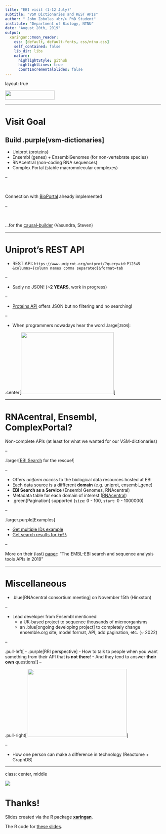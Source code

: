 ```yaml
---
title: "EBI visit (1-12 July)"
subtitle: "VSM Dictionaries and REST APIs"
author: " John Zobolas <br/> PhD Student"
institute: "Department of Biology, NTNU"
date: "August 20th, 2019"
output:
  xaringan::moon_reader:
    css: [default, default-fonts, css/ntnu.css]
    self_contained: false
    lib_dir: libs
    nature:
      highlightStyle: github
      highlightLines: true
      countIncrementalSlides: false
---
```


layout: true

<div class="my-footer">
<span>
  <img src="img/ntnu/ntnu-logo-neg.png" style="width:160px;height:30px;">
</span>
</div> 

---

# Visit Goal

## Build .purple[vsm-dictionaries]
- Uniprot (proteins)
- Ensembl (genes) + EnsemblGenomes (for non-vertebrate species)
- RNAcentral (non-coding RNA sequences)
- Complex Portal (stable macromolecular complexes)

--

</br>

Connection with [BioPortal](https://github.com/vsmjs/vsm-dictionary-bioportal/) already implemented

--

</br>

...for the [causal-builder](https://vtoure.github.io/causalBuilder/) (Vasundra, Steven)

---

# Uniprot's REST API

- REST API: `https://www.uniprot.org/uniprot/?query=id:P12345
&columns={column names comma separated}&format=tab`

--

- Sadly no JSON! (**~2 YEARS**, work in progress)

--

- [Proteins API](https://www.ebi.ac.uk/proteins/api/doc/) offers JSON but no filtering and no searching!

--

- When programmers nowadays hear the word .large[`JSON`]:

.center[<img src="img/dog_face.gif" style="width:300px;height:200px;">]

---

# RNAcentral, Ensembl, ComplexPortal?

Non-complete APIs (at least for what we wanted for our VSM-dictionaries) 

--

.larger[[EBI Search](https://www.ebi.ac.uk/ebisearch/apidoc.ebi) for the rescue!]

--

- Offers *uniform access* to the biological data resources hosted at EBI
- Each data source is a diffferent **domain** (e.g. uniprot, ensembl_gene)
- **EBI Search as a Service** (Ensembl Genomes, RNAcentral)
- Metadata table for each domain of interest ([RNAcentral](https://www.ebi.ac.uk/ebisearch/metadata.ebi?db=rnacentral))
- .green[Pagination] supported (`size`: 0 - 100, `start`: 0 - 1000000)

--

.larger.purple[Examples]

- [Get multiple IDs example](https://www.ebi.ac.uk/ebisearch/ws/rest/rnacentral/entry/URS000075D314_9606,URS0000000001_77133?fields=id%2Cname%2Cdescription%2Cgene%2Cgene_synonym%2Cactive%2Cexpert_db%2Crna_type%2Cspecies&format=json)
- [Get search results for `tp53`](https://www.ebi.ac.uk/ebisearch/ws/rest/rnacentral?query=tp53*&fields=id%2Cname%2Cdescription%2Cgene%2Cgene_synonym%2Cactive%2Cexpert_db%2Crna_type%2Cspecies&format=json)

--

More on their (last) [paper](https://academic.oup.com/nar/article/47/W1/W636/5446251): "The EMBL-EBI search and sequence analysis tools APIs in 2019"

---

# Miscellaneous

- .blue[RNAcentral consortium meeting] on November 15th (Hinxston)

--

- Lead developer from Ensembl mentioned 
  - a UK-based project to sequence thousands of microorganisms
  - an .blue[ongoing developing project] to completely change ensemble.org site, 
  model format, API, add pagination, etc. (~ 2022)

--

.pull-left[
- .purple[RRI perspective] 
  - How to talk to people when you want something from their API that 
**is not there**!
  - And they tend to answer **their own** questions!
]
--

.pull-right[
<img src="img/gilfoyle_waits.gif" style="width:320px;height:220px;">
]

--

- How one person can make a difference in technology (Reactome + GraphDB)

---

class: center, middle

<img src="img/questions.jpeg">

# Thanks!

Slides created via the R package [**xaringan**](https://github.com/yihui/xaringan).

The R code for [these slides](https://github.com/bblodfon/r-pres/blob/master/ebi_stay_july_2019.Rmd).
